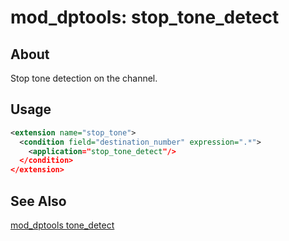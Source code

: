 
# mod_dptools: stop_tone_detect 

 

## About

Stop tone detection on the channel.


## Usage

```xml
<extension name="stop_tone">
  <condition field="destination_number" expression=".*">
    <application="stop_tone_detect"/>
  </condition>
</extension>
```

## See Also

[mod\_dptools tone\_detect](./6586957.mdx#about)


